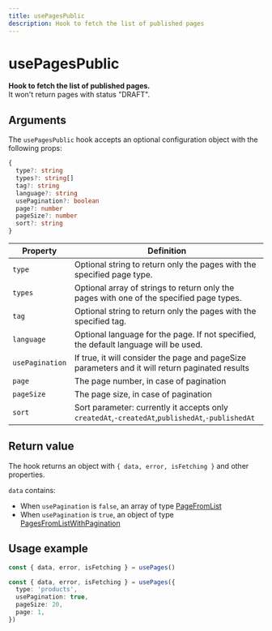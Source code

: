 ```yaml
---
title: usePagesPublic
description: Hook to fetch the list of published pages
---
```


# usePagesPublic

**Hook to fetch the list of published pages.**  
It won't return pages with status "DRAFT".

## Arguments

The `usePagesPublic` hook accepts an optional configuration object with the following props:

```ts
{
  type?: string
  types?: string[]
  tag?: string
  language?: string
  usePagination?: boolean
  page?: number
  pageSize?: number
  sort?: string
}
```

| Property        | Definition                                                                                      |
| --------------- | ----------------------------------------------------------------------------------------------- |
| `type`          | Optional string to return only the pages with the specified page type.                          |
| `types`         | Optional array of strings to return only the pages with one of the specified page types.        |
| `tag`           | Optional string to return only the pages with the specified tag.                                |
| `language`      | Optional language for the page. If not specified, the default language will be used.            |
| `usePagination` | If true, it will consider the page and pageSize parameters and it will return paginated results |
| `page`          | The page number, in case of pagination                                                          |
| `pageSize`      | The page size, in case of pagination                                                            |
| `sort`          | Sort parameter: currently it accepts only `createdAt`,`-createdAt`,`publishedAt`,`-publishedAt` |

## Return value

The hook returns an object with `{ data, error, isFetching }` and other properties.

`data` contains:

- When `usePagination` is `false`, an array of type [PageFromList](/api-reference/types/types#pagefromlist)
- When `usePagination` is `true`, an object of type [PagesFromListWithPagination](/api-reference/types/types#pagefromlistwithpagination)

## Usage example

```ts
const { data, error, isFetching } = usePages()
```

```ts
const { data, error, isFetching } = usePages({
  type: 'products',
  usePagination: true,
  pageSize: 20,
  page: 1,
})
```
